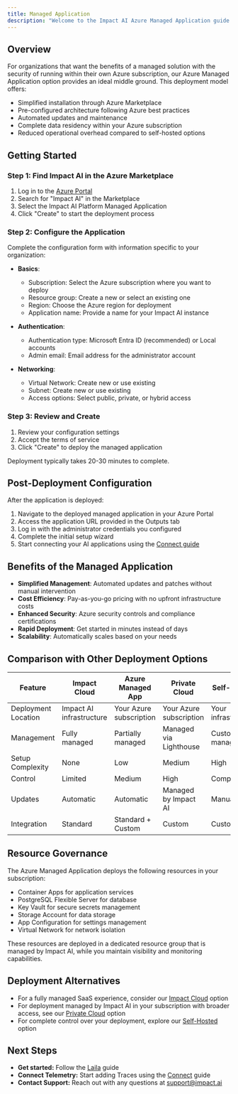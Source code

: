 ```yaml
---
title: Managed Application
description: "Welcome to the Impact AI Azure Managed Application guide. Deploy the Impact AI platform from the Azure Marketplace with minimal setup and configuration."
---
```


## Overview

For organizations that want the benefits of a managed solution with the security of running within their own Azure subscription, our Azure Managed Application option provides an ideal middle ground. This deployment model offers:

- Simplified installation through Azure Marketplace
- Pre-configured architecture following Azure best practices
- Automated updates and maintenance
- Complete data residency within your Azure subscription
- Reduced operational overhead compared to self-hosted options

## Getting Started

### Step 1: Find Impact AI in the Azure Marketplace

1. Log in to the [Azure Portal](https://portal.azure.com)
2. Search for "Impact AI" in the Marketplace
3. Select the Impact AI Platform Managed Application
4. Click "Create" to start the deployment process

### Step 2: Configure the Application

Complete the configuration form with information specific to your organization:

- **Basics**:
  - Subscription: Select the Azure subscription where you want to deploy
  - Resource group: Create a new or select an existing one
  - Region: Choose the Azure region for deployment
  - Application name: Provide a name for your Impact AI instance

- **Authentication**:
  - Authentication type: Microsoft Entra ID (recommended) or Local accounts
  - Admin email: Email address for the administrator account

- **Networking**:
  - Virtual Network: Create new or use existing
  - Subnet: Create new or use existing
  - Access options: Select public, private, or hybrid access

### Step 3: Review and Create

1. Review your configuration settings
2. Accept the terms of service
3. Click "Create" to deploy the managed application

Deployment typically takes 20-30 minutes to complete.

## Post-Deployment Configuration

After the application is deployed:

1. Navigate to the deployed managed application in your Azure Portal
2. Access the application URL provided in the Outputs tab
3. Log in with the administrator credentials you configured
4. Complete the initial setup wizard
5. Start connecting your AI applications using the [Connect guide](/quickstart)

## Benefits of the Managed Application

- **Simplified Management**: Automated updates and patches without manual intervention
- **Cost Efficiency**: Pay-as-you-go pricing with no upfront infrastructure costs
- **Enhanced Security**: Azure security controls and compliance certifications
- **Rapid Deployment**: Get started in minutes instead of days
- **Scalability**: Automatically scales based on your needs

## Comparison with Other Deployment Options

| Feature | Impact Cloud | Azure Managed App | Private Cloud | Self-Hosted |
|---------|-------------|-------------------|---------------|------------|
| Deployment Location | Impact AI infrastructure | Your Azure subscription | Your Azure subscription | Your infrastructure |
| Management | Fully managed | Partially managed | Managed via Lighthouse | Customer managed |
| Setup Complexity | None | Low | Medium | High |
| Control | Limited | Medium | High | Complete |
| Updates | Automatic | Automatic | Managed by Impact AI | Manual |
| Integration | Standard | Standard + Custom | Custom | Custom |

## Resource Governance

The Azure Managed Application deploys the following resources in your subscription:

- Container Apps for application services
- PostgreSQL Flexible Server for database
- Key Vault for secure secrets management
- Storage Account for data storage
- App Configuration for settings management
- Virtual Network for network isolation

These resources are deployed in a dedicated resource group that is managed by Impact AI, while you maintain visibility and monitoring capabilities.

## Deployment Alternatives

- For a fully managed SaaS experience, consider our [Impact Cloud](/start-impact) option
- For deployment managed by Impact AI in your subscription with broader access, see our [Private Cloud](/start-private) option
- For complete control over your deployment, explore our [Self-Hosted](/start-selfhosted) option

## Next Steps

- **Get started:** Follow the [Laila](/workflows/laila) guide
- **Connect Telemetry:** Start adding Traces using the [Connect](/quickstart) guide
- **Contact Support:** Reach out with any questions at [support@impact.ai](mailto:support@impact.ai) 